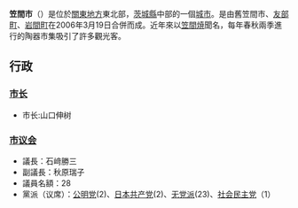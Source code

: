 {{日本都市|
自治體名=笠間市|
圖像=[[File:Haiden_of_Kasama_Inari_Shrine01.jpg|240px]]|
圖像說明=[[笠間稻荷神社|笠間稻荷神社]]（胡桃下[[稻荷神社|稻荷神社]]）|
市章=|
日文原名=笠間市|
平假名=かさまし|
羅馬字拼音=Kasama-shi|
都道府縣=茨城縣|
支廳=|
編號=08216-3|
面積=240.25|
邊界未定=|
人口=80,694|
統計時間=2007年7月1日 |
自治體=[[水戶市|水戶市]]、[[石岡市|石岡市]]、[[櫻川市|櫻川市]]、[[小美玉市|小美玉市]]、[[茨城町|茨城町]]、-{[[城里町|城里町]]}-<br />[[栃木縣|栃木縣]]：[[茂木町|茂木町]]|
樹=|
花=|
鳥=|
其他象徵物=|
其他象徵=|
郵遞區號=309-1792|
所在地=笠間市中央3丁目2-1|
電話號碼=296-77-1101|
外部連結=http://www.city.kasama.lg.jp/index.html|
經度=|
緯度=|
地圖=|
注記= |
}}
'''笠間市'''（{{jpn|j=笠間市|hg=かさまし|rm=Kasama shi|f=y}}）是位於[[關東地方|關東地方]]東北部，[[茨城縣|茨城縣]]中部的一個[[城市|城市]]。是由舊笠間市、[[友部町|友部町]]、[[岩間町|岩間町]]在2006年3月19日合併而成。近年來以[[笠間焼|笠間焼]]聞名，每年春秋兩季進行的陶器市集吸引了許多觀光客。

==行政==
=== [[市长|市长]] ===
*市长:山口伸树

=== [[市议会|市议会]] ===
*議長：石﨑勝三
*副議長：秋原瑞子
*議員名額：28
*黨派（议席）：[[公明党|公明党]](2)、[[日本共产党|日本共产党]](2)、[[无党派|无党派]](23)、[[社会民主党|社会民主党]]（1）

{{茨城縣}}
{{Authority control}}
{{日本地理小作品}}